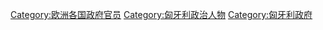 [[Category:欧洲各国政府官员|Category:欧洲各国政府官员]]
[[Category:匈牙利政治人物|Category:匈牙利政治人物]]
[[Category:匈牙利政府|Category:匈牙利政府]]